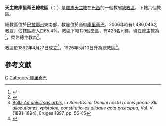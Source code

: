 {{Multiple issues|
{{Primarysources|time=2020-05-08T17:29:36+00:00}}
{{Refimprove|time=2020-05-08T17:29:36+00:00}}
}}
{{Infobox Roman Catholic diocese
|jurisdiction     = 總教區
|name             = 庫里蒂巴
|latin= Archidioecesis Curitibensis
|border = catholic
|image =[[File:Metropolitan_Cathedral_2_Curitiba_Brasil.jpg|250px]]
|caption =光明聖母聖殿總主教座堂
|location = [[巴西|巴西]]
|territory =[[巴拉那州|巴拉那州]]東南部
|population =1,480,046
|rite = [[罗马礼|罗马礼]]
|patron =
|province = 庫里蒂巴
|established = 1892年
|cathedral = [[光明聖母聖殿總主教座堂|光明聖母聖殿總主教座堂]]
|co-cathedral =
|leadership = 總主教
|website = [http://www.arquidiocesedecuritiba.org.br/ 官方網頁]
|pope = {{incumbent pope}}
|metropolitan = {{link-en|若瑟·安多尼·佩魯佐|José Antônio Peruzzo}}
|coadjutor archbishop =
|auxiliary =
|emeritus = {{link-pt|伯多祿·安多尼·馬爾謝蒂-費達爾托|Pedro Antônio Marchetti Fedalto}}（榮休總主教）
}}

'''天主教庫里蒂巴總教區'''（{{lang-la|Archidioecesis Curitibensis}}；{{lang-pt|Arquidiocese de Curitiba}}）是[[羅馬天主教|羅馬天主教]]在[[巴西|巴西]]的一個教省[[總教區|總教區]]，下轄六個教區。

總教區位於[[巴拉那州|巴拉那州]]東南部，教座位於首府[[庫里蒂巴|庫里蒂巴]]，2006年時有1,480,046名教友，佔轄區總人口65.4%。教區下轄129個堂區，有426名司鐸。現任總主教為{{link-en|若瑟·安多尼·佩魯佐|José Antônio Peruzzo}}<ref>{{cite press release |title=Rinunce e Nomine, 07.01.2015 |url=https://press.vatican.va/content/salastampa/it/bollettino/pubblico/2015/01/07/0010/00021.html |publisher=Sala Stampa della Santa Sede |accessdate=2020-05-08 |archiveurl=https://web.archive.org/web/20200508163418/https://press.vatican.va/content/salastampa/it/bollettino/pubblico/2015/01/07/0010/00021.html |archivedate=2020-05-08 |language=it |date=2015-01-07 |dead-url=no }}</ref>，榮休總主教為{{link-pt|伯多祿·安多尼·馬爾謝蒂-費達爾托|Pedro Antônio Marchetti Fedalto}}<ref>{{cite press release |title=RINUNCE E NOMINE, 19.05.2004 |url=https://press.vatican.va/content/salastampa/it/bollettino/pubblico/2004/05/19/0247/00809.html |publisher=Sala Stampa della Santa Sede |accessdate=2020-05-08 |archiveurl=https://web.archive.org/web/20200508163715/https://press.vatican.va/content/salastampa/it/bollettino/pubblico/2004/05/19/0247/00809.html |archivedate=2020-05-08 |language=it |date=2004-05-19 |dead-url=no }}</ref>。

教區於1892年4月27日成立<ref name="dio">[http://www.archive.org/stream/sanctissimidomi04xiiigoog#page/n68/mode/2up Bolla ''Ad universas orbis''], in ''Sanctissimi Domini nostri Leonis papae XIII allocutiones, epistolae, constitutiones aliaque acta praecipua'', Vol. V (1891-1894), Bruges 1897, pp. 56-65</ref>，1926年5月10日升為總教區<ref>{{cite book |title=ACTA APOSTOLICAE SEDIS |volume=XIX |year=1927 |publisher=Typis Polyglottis Vaticanis |pages=81-85 |url=https://www.vatican.va/archive/aas/documents/AAS-19-1927-ocr.pdf |accessdate=2020-04-09 |archiveurl=https://web.archive.org/web/20200409173428/https://www.vatican.va/archive/aas/documents/AAS-19-1927-ocr.pdf |archivedate=2020-04-09 |language=la |dead-url=no }}</ref>。

==參考文獻==
{{reflist}}

{{巴西天主教教省}}

[[Category:巴西天主教教區|C]]
[[Category:庫里奇巴|Category:庫里奇巴]]